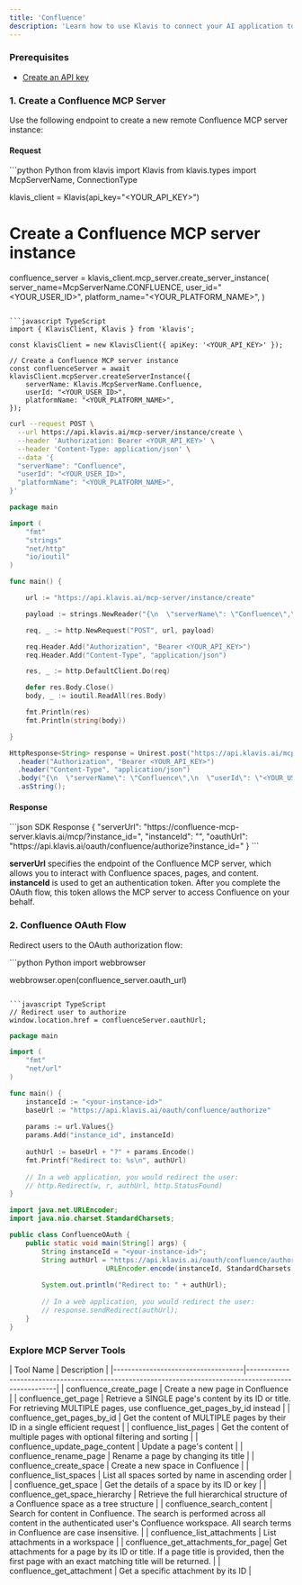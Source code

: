 ```yaml
---
title: 'Confluence'
description: 'Learn how to use Klavis to connect your AI application to Confluence MCP Server'
---
```




### Prerequisites

- [Create an API key](https://www.klavis.ai/home/api-keys)

### 1. Create a Confluence MCP Server

Use the following endpoint to create a new remote Confluence MCP server instance:

#### Request
<CodeGroup>
```python Python
from klavis import Klavis
from klavis.types import McpServerName, ConnectionType

klavis_client = Klavis(api_key="<YOUR_API_KEY>")

# Create a Confluence MCP server instance
confluence_server = klavis_client.mcp_server.create_server_instance(
    server_name=McpServerName.CONFLUENCE,
    user_id="<YOUR_USER_ID>",
    platform_name="<YOUR_PLATFORM_NAME>",
)
```

```javascript TypeScript
import { KlavisClient, Klavis } from 'klavis';

const klavisClient = new KlavisClient({ apiKey: '<YOUR_API_KEY>' });

// Create a Confluence MCP server instance
const confluenceServer = await klavisClient.mcpServer.createServerInstance({
    serverName: Klavis.McpServerName.Confluence,
    userId: "<YOUR_USER_ID>",
    platformName: "<YOUR_PLATFORM_NAME>",
});
```

```bash cURL
curl --request POST \
  --url https://api.klavis.ai/mcp-server/instance/create \
  --header 'Authorization: Bearer <YOUR_API_KEY>' \
  --header 'Content-Type: application/json' \
  --data '{
  "serverName": "Confluence",
  "userId": "<YOUR_USER_ID>",
  "platformName": "<YOUR_PLATFORM_NAME>",
}'
```


```go Go
package main

import (
	"fmt"
	"strings"
	"net/http"
	"io/ioutil"
)

func main() {

	url := "https://api.klavis.ai/mcp-server/instance/create"

	payload := strings.NewReader("{\n  \"serverName\": \"Confluence\",\n  \"userId\": \"<YOUR_USER_ID>\",\n  \"platformName\": \"<YOUR_PLATFORM_NAME>\"\n}")

	req, _ := http.NewRequest("POST", url, payload)

	req.Header.Add("Authorization", "Bearer <YOUR_API_KEY>")
	req.Header.Add("Content-Type", "application/json")

	res, _ := http.DefaultClient.Do(req)

	defer res.Body.Close()
	body, _ := ioutil.ReadAll(res.Body)

	fmt.Println(res)
	fmt.Println(string(body))

}
```

```java Java
HttpResponse<String> response = Unirest.post("https://api.klavis.ai/mcp-server/instance/create")
  .header("Authorization", "Bearer <YOUR_API_KEY>")
  .header("Content-Type", "application/json")
  .body("{\n  \"serverName\": \"Confluence\",\n  \"userId\": \"<YOUR_USER_ID>\",\n  \"platformName\": \"<YOUR_PLATFORM_NAME>\"\n}")
  .asString();
```
</CodeGroup>

#### Response
<CodeGroup>
```json SDK Response
{
  "serverUrl": "https://confluence-mcp-server.klavis.ai/mcp/?instance_id=<instance-id>",
  "instanceId": "<instance-id>",
  "oauthUrl": "https://api.klavis.ai/oauth/confluence/authorize?instance_id=<instance-id>"
}
```
</CodeGroup>

<Check>**serverUrl** specifies the endpoint of the Confluence MCP server, which allows you to interact with Confluence spaces, pages, and content.</Check>
<Note>**instanceId** is used to get an authentication token. After you complete the OAuth flow, this token allows the MCP server to access Confluence on your behalf.</Note>

### 2. Confluence OAuth Flow

Redirect users to the OAuth authorization flow:

<CodeGroup>
```python Python
import webbrowser

webbrowser.open(confluence_server.oauth_url)
```

```javascript TypeScript
// Redirect user to authorize
window.location.href = confluenceServer.oauthUrl;
```



```go Go
package main

import (
    "fmt"
    "net/url"
)

func main() {
    instanceId := "<your-instance-id>"
    baseUrl := "https://api.klavis.ai/oauth/confluence/authorize"
    
    params := url.Values{}
    params.Add("instance_id", instanceId)
    
    authUrl := baseUrl + "?" + params.Encode()
    fmt.Printf("Redirect to: %s\n", authUrl)
    
    // In a web application, you would redirect the user:
    // http.Redirect(w, r, authUrl, http.StatusFound)
}
```

```java Java
import java.net.URLEncoder;
import java.nio.charset.StandardCharsets;

public class ConfluenceOAuth {
    public static void main(String[] args) {
        String instanceId = "<your-instance-id>";
        String authUrl = "https://api.klavis.ai/oauth/confluence/authorize?instance_id=" + 
                        URLEncoder.encode(instanceId, StandardCharsets.UTF_8);
        
        System.out.println("Redirect to: " + authUrl);
        
        // In a web application, you would redirect the user:
        // response.sendRedirect(authUrl);
    }
}
```


</CodeGroup>

### Explore MCP Server Tools

<Accordion title="Tools Information">
| Tool Name                          | Description                                                                                           |
|------------------------------------|-------------------------------------------------------------------------------------------------------|
| confluence_create_page             | Create a new page in Confluence                                                                      |
| confluence_get_page                | Retrieve a SINGLE page's content by its ID or title. For retrieving MULTIPLE pages, use confluence_get_pages_by_id instead |
| confluence_get_pages_by_id         | Get the content of MULTIPLE pages by their ID in a single efficient request                         |
| confluence_list_pages              | Get the content of multiple pages with optional filtering and sorting                               |
| confluence_update_page_content     | Update a page's content                                                                              |
| confluence_rename_page             | Rename a page by changing its title                                                                  |
| confluence_create_space            | Create a new space in Confluence                                                                     |
| confluence_list_spaces             | List all spaces sorted by name in ascending order                                                   |
| confluence_get_space               | Get the details of a space by its ID or key                                                         |
| confluence_get_space_hierarchy     | Retrieve the full hierarchical structure of a Confluence space as a tree structure                  |
| confluence_search_content          | Search for content in Confluence. The search is performed across all content in the authenticated user's Confluence workspace. All search terms in Confluence are case insensitive. |
| confluence_list_attachments        | List attachments in a workspace                                                                      |
| confluence_get_attachments_for_page| Get attachments for a page by its ID or title. If a page title is provided, then the first page with an exact matching title will be returned. |
| confluence_get_attachment          | Get a specific attachment by its ID                                                                  |
</Accordion> 